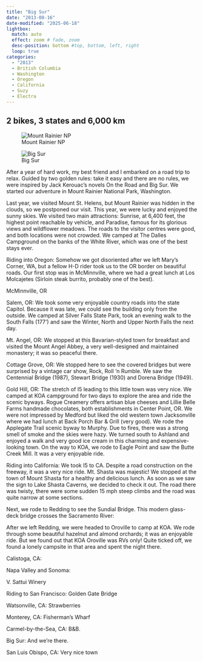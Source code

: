 ```yaml
---
title: "Big Sur"
date: "2013-08-16"
date-modified: "2025-06-18"
lightbox:
  match: auto
  effect: zoom # fade, zoom
  desc-position: bottom #top, bottom, left, right
  loop: true
categories:
  - "2013"
  - British Columbia
  - Washington
  - Oregon
  - California
  - Suzy
  - Electra
---
```


## 2 bikes, 3 states and 6,000 km

![Mount Rainier NP](images/MountRainierNP.jpeg)

![Big Sur](images/BigSur.jpeg)

After a year of hard work, my best friend and I embarked on a road trip to relax. Guided by two golden rules: take it easy and there are no rules, we were inspired by Jack Kerouac’s novels On the Road and Big Sur. We started our adventure in Mount Rainier National Park, Washington.

Last year, we visited Mount St. Helens, but Mount Rainier was hidden in the clouds, so we postponed our visit. This year, we were lucky and enjoyed the sunny skies. We visited two main attractions: Sunrise, at 6,400 feet, the highest point reachable by vehicle, and Paradise, famous for its glorious views and wildflower meadows. The roads to the visitor centres were good, and both locations were not crowded. We camped at The Dalles Campground on the banks of the White River, which was one of the best stays ever.

Riding into Oregon: Somehow we got disoriented after we left Mary’s Corner, WA, but a fellow H-D rider took us to the OR border on beautiful roads. Our first stop was in McMinnville, where we had a great lunch at Los Molcajetes (Sirloin steak burrito, probably one of the best).

McMinnville, OR

Salem, OR: We took some very enjoyable country roads into the state Capitol. Because it was late, we could see the building only from the outside. We camped at Silver Falls State Park, took an evening walk to the South Falls (177’) and saw the Winter, North and Upper North Falls the next day.

Mt. Angel, OR: We stopped at this Bavarian-styled town for breakfast and visited the Mount Angel Abbey, a very well-designed and maintained monastery; it was so peaceful there.

Cottage Grove, OR: We stopped here to see the covered bridges but were surprised by a vintage car show, Rock, Roll ’n Rumble. We saw the Centennial Bridge (1987), Stewart Bridge (1930) and Dorena Bridge (1949).

Gold Hill, OR: The stretch of I5 leading to this little town was very nice. We camped at KOA campground for two days to explore the area and ride the scenic byways. Rogue Creamery offers artisan blue cheeses and Lillie Belle Farms handmade chocolates, both establishments in Center Point, OR. We were not impressed by Medford but liked the old western town Jacksonville where we had lunch at Back Porch Bar & Grill (very good). We rode the Applegate Trail scenic byway to Murphy. Due to fires, there was a strong smell of smoke and the skies were hazy. We turned south to Ashland and enjoyed a walk and very good ice cream in this charming and expensive-looking town. On the way to KOA, we rode to Eagle Point and saw the Butte Creek Mill. It was a very enjoyable ride.

Riding into California: We took I5 to CA. Despite a road construction on the freeway, it was a very nice ride. Mt. Shasta was majestic! We stopped at the town of Mount Shasta for a healthy and delicious lunch. As soon as we saw the sign to Lake Shasta Caverns, we decided to check it out. The road there was twisty, there were some sudden 15 mph steep climbs and the road was quite narrow at some sections.

Next, we rode to Redding to see the Sundial Bridge. This modern glass-deck bridge crosses the Sacramento River:

After we left Redding, we were headed to Oroville to camp at KOA. We rode through some beautiful hazelnut and almond orchards; it was an enjoyable ride. But we found out that KOA Oroville was RVs only! Quite ticked off, we found a lonely campsite in that area and spent the night there.

Calistoga, CA:

Napa Valley and Sonoma:

V. Sattui Winery

Riding to San Francisco: Golden Gate Bridge

Watsonville, CA: Strawberries

Monterey, CA: Fisherman’s Wharf

Carmel-by-the-Sea, CA: B&B.

Big Sur: And we’re there.

San Luis Obispo, CA: Very nice town
